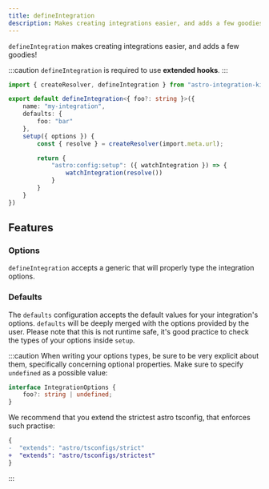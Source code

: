 ```yaml
---
title: defineIntegration
description: Makes creating integrations easier, and adds a few goodies!
---
```


`defineIntegration` makes creating integrations easier, and adds a few goodies!

:::caution
`defineIntegration` is required to use **extended hooks**.
:::

```ts title="my-integration/index.ts" "defineIntegration"
import { createResolver, defineIntegration } from "astro-integration-kit";

export default defineIntegration<{ foo?: string }>({
    name: "my-integration",
    defaults: {
        foo: "bar"
    },
    setup({ options }) {
        const { resolve } = createResolver(import.meta.url);

        return {
            "astro:config:setup": ({ watchIntegration }) => {
                watchIntegration(resolve())
            }
        }
    }
})
```

## Features

### Options

`defineIntegration` accepts a generic that will properly type the integration options.

### Defaults

The `defaults` configuration accepts the default values for your integration's options.
`defaults` will be deeply merged with the options provided by the user. Please note that
this is not runtime safe, it's good practice to check the types of your options inside `setup`.

:::caution
When writing your options types, be sure to be very explicit about them, specifically concerning
optional properties. Make sure to specify `undefined` as a possible value:

```ts "undefined"
interface IntegrationOptions {
    foo?: string | undefined;
}
```

We recommend that you extend the strictest astro tsconfig, that enforces such practise:

```diff lang="json"
{
-  "extends": "astro/tsconfigs/strict"
+  "extends": "astro/tsconfigs/strictest"
}
```
:::